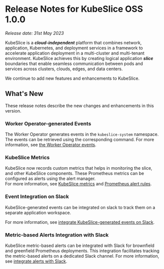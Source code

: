 # Release Notes for KubeSlice OSS 1.0.0

*Release date: 31st May 2023*

KubeSlice is a ***cloud-independent*** platform that combines network, application, Kubernetes, and deployment services 
in a framework to accelerate application deployment in a multi-cluster and multi-tenant environment. KubeSlice achieves this 
by creating logical application ***slice*** boundaries that enable seamless communication between pods and services across 
clusters, clouds, edges, and data centers.

We continue to add new features and enhancements to KubeSlice. 

## What's New
These release notes describe the new changes and enhancements in this version.

### Worker Operator-generated Events
The Worker Operator generates events in the `kubeslice-system` namespace. The events can 
be retrieved using the corresponding command.
For more information, see [the Worker Operator events](../monitor/worker-operator-events).

### KubeSlice Metrics 
KubeSlice now records custom metrics that helps in monitoring the slice, and other KubeSlice 
components. These Prometheus metrics can be configured as alerts using the alert manager.   
For more information, see [KubeSlice metrics](../monitor/kubeslice-metrics) 
and [Prometheus alert rules](../monitor/alert-rules).

### Event Integration on Slack 
KubeSlice-generated events can be integrated on slack to track them on a separate application workspace.

For more information, see [integrate KubeSlice-generated events on Slack](../monitor/slack-event-integration).

### Metric-based Alerts Integration with Slack
KubeSlice metric-based alerts can be integrated with Slack for brownfield and greenfield Prometheus deployments. 
This integration facilitates tracking the metric-based alerts on a dedicated Slack channel. 
For more information, see [integrate alerts with Slack](../monitor/alert-manager-slack).